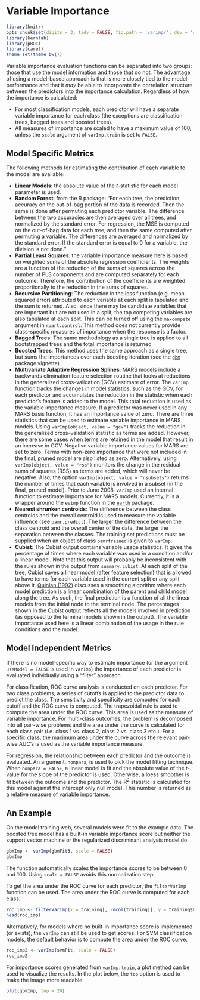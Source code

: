 # Variable Importance

```r
library(knitr)
opts_chunk$set(digits = 3, tidy = FALSE, fig.path = 'varimp/', dev = 'svg', dev.args = list(bg = "transparent"))
library(kernlab)
library(pROC)
library(caret)
theme_set(theme_bw())
```

Variable importance evaluation functions can be separated into two groups: those that use the model information and those that do not. The advantage of using a model-based approach is that is more closely tied to the model performance and that it _may_ be able to incorporate the correlation structure between the predictors into the importance calculation. Regardless of how the importance is calculated:

 - For most classification models, each predictor will have a separate variable importance for each class (the exceptions are classification trees, bagged trees and boosted trees).
 - All measures of importance are scaled to have a maximum value of 100, unless the `scale` argument of `varImp.train` is set to `FALSE`.

## Model Specific Metrics

The following methods for estimating the contribution of each variable to the model are available:

- **Linear Models**: the absolute value of the *t*-statistic for each model parameter is used. 
- **Random Forest**: from the R package: "For each tree, the prediction accuracy on the out-of-bag portion of the data is recorded. Then the same is done after permuting each predictor variable. The difference between the two accuracies are then averaged over all trees, and normalized by the standard error. For regression, the MSE is computed on the out-of-bag data for each tree, and then the same computed after permuting a variable. The differences are averaged and normalized by the standard error. If the standard error is equal to 0 for a variable, the division is not done."
- **Partial Least Squares**: the variable importance measure here is based on weighted sums of the absolute regression coefficients. The weights are a function of the reduction of the sums of squares across the number of PLS components and are computed separately for each outcome. Therefore, the contribution of the coefficients are weighted proportionally to the reduction in the sums of squares.
 - **Recursive Partitioning**: The reduction in the loss function (e.g. mean squared error) attributed to each variable at each split is tabulated and the sum is returned. Also, since there may be candidate variables that are important but are not used in a split, the top competing variables are also tabulated at each split. This can be turned off using the `maxcompete` argument in `rpart.control`. This method does not currently provide class-specific measures of importance when the response is a factor. 
 - **Bagged Trees**: The same methodology as a single tree is applied to all bootstrapped trees and the total importance is returned
 - **Boosted Trees**: This method uses the same approach as a single tree, but sums the importances over each boosting iteration (see the [`gbm`](http://cran.r-project.org/web/packages/gbm/index.html) package vignette).
 - **Multivariate Adaptive Regression Splines**: MARS models include a backwards elimination feature selection routine that looks at reductions in the generalized cross-validation (GCV) estimate of error. The `varImp` function tracks the changes in model statistics, such as the GCV, for each predictor and accumulates the reduction in the statistic when each predictor's feature is added to the model. This total reduction is used as the variable importance measure. If a predictor was never used in any MARS basis function, it has an importance value of zero. There are three statistics that can be used to estimate variable importance in MARS models. Using `varImp(object, value = "gcv")` tracks the reduction in the generalized cross-validation statistic as terms are added. However, there are some cases when terms are retained in the model that result in an increase in GCV. Negative variable importance values for MARS are set to zero. Terms with non-zero importance that were not included in the final, pruned model are also listed as zero. Alternatively, using `varImp(object, value = "rss")` monitors the change in the residual sums of squares (RSS) as terms are added, which will never be negative. Also, the option `varImp(object, value = "nsubsets")` returns the number of times that each variable is involved in a subset (in the final, pruned model). Prior to June 2008, `varImp` used an internal function to estimate importance for MARS models. Currently, it is a wrapper 
around the `evimp` function in the [`earth`](http://cran.r-project.org/web/packages/earth/index.html) package.
 - **Nearest shrunken centroids**: The difference between the class centroids and the overall centroid is used to measure the variable influence (see `pamr.predict`). The larger the difference between the class centroid and the overall center of the data, the larger the separation between the classes. The training set predictions must be supplied when an object of class `pamrtrained` is given to `varImp`.
 - **Cubist**: The Cubist output contains variable usage statistics. It gives the percentage of times where each variable was used in a condition and/or a linear model. Note that this output will probably be inconsistent with the rules shown in the output from `summary.cubist`. At each split of the tree, Cubist saves a linear model (after feature selection) that is allowed to have terms for each variable used in the current split or any split above it. [Quinlan (1992)](http://sci2s.ugr.es/keel/pdf/algorithm/congreso/1992-Quinlan-AI.pdf) discusses a smoothing algorithm where each model prediction is a linear combination of the parent and child model along the tree. As such, the final prediction is a function of all the linear models from the initial node to the terminal node. The percentages shown in the Cubist output reflects all the models involved in prediction (as opposed to the terminal models shown in the output). The variable importance used here is a linear combination of the usage in the rule conditions and the model.

## Model Independent Metrics

If there is no model-specific way to estimate importance (or the argument `useModel = FALSE` is used in `varImp`) the importance of each predictor is evaluated individually using a "filter" approach.

For classification, ROC curve analysis is conducted on each predictor. For two class problems, a series of cutoffs is applied to the predictor data to predict the class. The sensitivity and specificity are computed for each cutoff and the ROC curve is computed. The trapezoidal rule is used to compute the area under the ROC curve. This area is used as the measure of variable importance. For multi-class outcomes, the problem is decomposed into all pair-wise problems and the area under the curve is calculated for each class pair (i.e. class 1 vs. class 2, class 2 vs. class 3 etc.). For a specific class, the maximum area under the curve across the relevant pair-wise AUC's is used as the variable importance measure.

For regression, the relationship between each predictor and the outcome is evaluated. An argument, `nonpara`, is used to pick the model fitting technique. When `nonpara = FALSE`, a linear model is fit and the absolute value of the *t*-value for the slope of the predictor is used. Otherwise, a loess smoother is fit between the outcome and the predictor. The R^2^ statistic is calculated for this model against the intercept only null model. This number is returned as a relative measure of variable importance.

## An Example

On the model training web, several models were fit to the example data. The boosted tree model has a built-in variable importance score but neither the support vector machine or the regularized discriminant analysis model do.

```r
gbmImp <- varImp(gbmFit3, scale = FALSE)
gbmImp
```

The function automatically scales the importance scores to be between 0 and 100. Using `scale = FALSE` avoids this normalization step.

To get the area under the ROC curve for each predictor, the `filterVarImp` function can be used. The area under the ROC curve is computed for each class.

```r
roc_imp <- filterVarImp(x = training[, -ncol(training)], y = training$Class)
head(roc_imp)
```

Alternatively, for models where no built-in importance score is implemented (or exists), the `varImp` can still be used to get scores. For SVM classification models, the default behavior is to compute the area under the ROC curve.

```r
roc_imp2 <- varImp(svmFit, scale = FALSE)
roc_imp2
```

For importance scores generated from `varImp.train`, a plot method can be used to visualize the results. In the plot below, the `top` option is used to make the image more readable.

```r
plot(gbmImp, top = 20)
```
